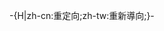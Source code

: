 <noinclude>
{{This is a redirect/rcat}}
</noinclude>
-{H|zh-cn:重定向;zh-tw:重新導向;}-{{Redirect template
 |name=天文学临时编号重定向
 |from=天体的[[天文学临时编号]]
 |info=
 |all category=天文学临时编号重定向
}}<noinclude>
{{Redirect_template/autodoc}}</noinclude>
